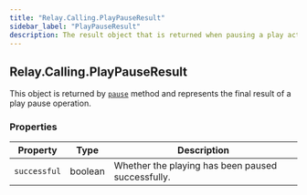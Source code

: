 ```yaml
---
title: "Relay.Calling.PlayPauseResult"
sidebar_label: "PlayPauseResult"
description: The result object that is returned when pausing a play action.
---
```


[pause]: /sdks/realtime-sdk/v2/language/python/calling/actions/play#pause

## Relay.Calling.PlayPauseResult

This object is returned by [`pause`][pause] method and represents the final result of a play pause operation.

### Properties

| Property | Type | Description |
| -------- | ---- | ----------- |
| `successful` | boolean | Whether the playing has been paused successfully. |
